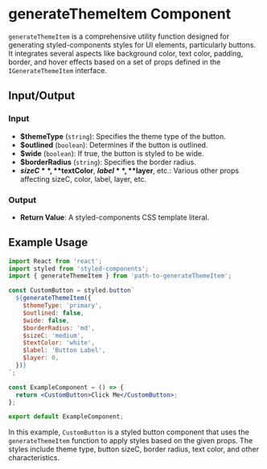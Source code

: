 
<Meta title="design/designFunctions/generateThemeItem" />

# generateThemeItem Component

`generateThemeItem` is a comprehensive utility function designed for generating styled-components styles for UI elements, particularly buttons. It integrates several aspects like background color, text color, padding, border, and hover effects based on a set of props defined in the `IGenerateThemeItem` interface.

## Input/Output

### Input

- **$themeType** (`string`): Specifies the theme type of the button.
- **$outlined** (`boolean`): Determines if the button is outlined.
- **$wide** (`boolean`): If true, the button is styled to be wide.
- **$borderRadius** (`string`): Specifies the border radius.
- **$sizeC**, **$textColor**, **$label**, **$layer**, etc.: Various other props affecting sizeC, color, label, layer, etc.

### Output

- **Return Value**: A styled-components CSS template literal.

## Example Usage

```jsx
import React from 'react';
import styled from 'styled-components';
import { generateThemeItem } from 'path-to-generateThemeItem';

const CustomButton = styled.button`
  ${generateThemeItem({
    $themeType: 'primary',
    $outlined: false,
    $wide: false,
    $borderRadius: 'md',
    $sizeC: 'medium',
    $textColor: 'white',
    $label: 'Button Label',
    $layer: 0,
  })}
`;

const ExampleComponent = () => {
  return <CustomButton>Click Me</CustomButton>;
};

export default ExampleComponent;
```

In this example, `CustomButton` is a styled button component that uses the `generateThemeItem` function to apply styles based on the given props. The styles include theme type, button sizeC, border radius, text color, and other characteristics.
